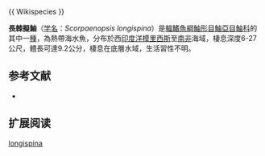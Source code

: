 {{Speciesbox
| name = 長棘擬鮋
| image = 
| image_width = 250px
| status = NE
| status_system = IUCN3.1
| genus = Scorpaenopsis
| species = longispina
| authority =  [[Randall_&_Eschmeyer|Randall & Eschmeyer]], 2001 
| synonyms = 
}}{{ Wikispecies }}

'''長棘擬鮋'''（[[学名|学名]]：''Scorpaenopsis longispina''）是[[輻鰭魚綱|輻鰭魚綱]][[鮋形目|鮋形目]][[鮋亞目|鮋亞目]][[鮋科|鮋科]]的其中一[[種|種]]，為熱帶海水魚，分布於西[[印度洋|印度洋]][[模里西斯|模里西斯]]至[[南非|南非]]海域，棲息深度6-27公尺，體長可達9.2公分，棲息在底層水域，生活習性不明。
==参考文献==
*{{FishBase_species|genus=Scorpaenopsis|species=longispina|year=2014|month=7}}

== 扩展阅读 ==
{{refbegin}}
{{wikispecies-inline|Scorpaenopsis longispina|長棘擬鮋}}
{{refend}}
{{Taxonbar|from=Q2141233}}

[[Category:擬鮋屬|longispina]]


{{鮋形目小作品}}